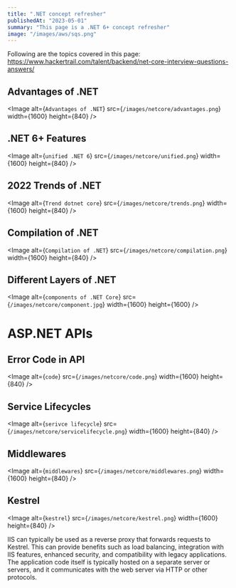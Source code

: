 ```yaml
---
title: ".NET concept refresher"
publishedAt: "2023-05-01"
summary: "This page is a .NET 6+ concept refresher"
image: "/images/aws/sqs.png"
---
```


Following are the topics covered in this page: 
https://www.hackertrail.com/talent/backend/net-core-interview-questions-answers/

## Advantages of .NET
<Image
  alt={`Advantages of .NET`}
  src={`/images/netcore/advantages.png`}
  width={1600}
  height={840}
/>

## .NET 6+ Features
<Image
  alt={`unified .NET 6`}
  src={`/images/netcore/unified.png`}
  width={1600}
  height={840}
/>

## 2022 Trends of .NET
<Image
  alt={`Trend dotnet core`}
  src={`/images/netcore/trends.png`}
  width={1600}
  height={840}
/>

## Compilation of .NET
<Image
  alt={`Compilation of .NET`}
  src={`/images/netcore/compilation.png`}
  width={1600}
  height={840}
/>

## Different Layers of .NET
<Image
  alt={`components of .NET Core`}
  src={`/images/netcore/component.jpg`}
  width={1600}
  height={1600}
/>

# ASP.NET APIs

## Error Code in API
<Image
  alt={`code`}
  src={`/images/netcore/code.png`}
  width={1600}
  height={840}
/>

## Service Lifecycles
<Image
  alt={`serivce lifecycle`}
  src={`/images/netcore/servicelifecycle.png`}
  width={1600}
  height={840}
/>

## Middlewares
<Image
  alt={`middlewares`}
  src={`/images/netcore/middlewares.png`}
  width={1600}
  height={840}
/>

## Kestrel
<Image
  alt={`kestrel`}
  src={`/images/netcore/kestrel.png`}
  width={1600}
  height={840}
/>

IIS can typically be used as a reverse proxy that forwards requests to Kestrel. 
This can provide benefits such as load balancing, 
integration with IIS features, 
enhanced security, 
and compatibility with legacy applications.
The application code itself is typically hosted on a separate server or servers, and it communicates with the web server via HTTP or other protocols.

